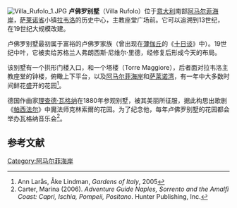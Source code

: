 [[Image:Villa_Rufolo_1.JPG|thumb]]
'''卢佛罗别墅'''（Villa Rufolo）位于[[意大利|意大利]]南部[[阿马尔菲海岸|阿马尔菲海岸]]，[[萨莱诺省|萨莱诺省]]小镇[[拉韦洛|拉韦洛]]的历史中心，主教座堂广场前。它可以追溯到13世纪，在19世纪大规模改建。

卢佛罗别墅最初属于富裕的卢佛罗家族（曾出现在[[薄伽丘|薄伽丘]]的《[[十日谈|十日谈]]》中）。19世纪中叶，它被卖给苏格兰人弗朗西斯·尼维尔·里德，经修复后形成今天的布局。 

该别墅有一个拱形门楼入口，和一个塔楼（Torre Maggiore），后者面对拉韦洛主教座堂的钟楼，俯瞰上下平台，以及[[阿马尔菲海岸|阿马尔菲海岸]]和[[萨莱诺湾|萨莱诺湾]]，有一年中大多数时间鲜花盛开的花园<ref>Ann Larås, Åke Lindman, ''Gardens of Italy'', 2005</ref>。

德国作曲家[[理查德·瓦格纳|理查德·瓦格纳]]在1880年参观别墅，被其美丽所征服，据此构思出歌剧《[[帕西法尔|帕西法尔]]》中魔法师克林索爾的花园。为了纪念他，每年卢佛罗别墅的花园都会举办瓦格纳音乐会<ref>Carter, Marina (2006). ''Adventure Guide Naples, Sorrento and the Amalfi Coast: Capri, Ischia, Pompeii, Positano''. Hunter Publishing, Inc.</ref>。

==参考文献==
{{Reflist}}

[[Category:阿马尔菲海岸|Category:阿马尔菲海岸]]